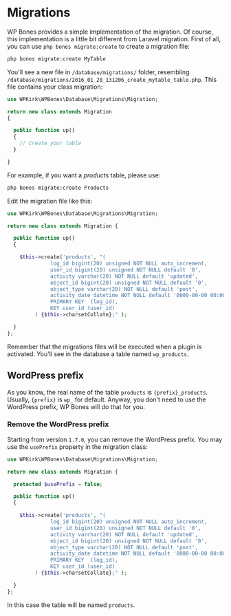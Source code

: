 
# Migrations

WP Bones provides a simple implementation of the migration. Of course, this implementation is a little bit different from Laravel migration. First of all, you can use `php bones migrate:create` to create a migration file:

```sh copy
php bones migrate:create MyTable
```

You'll see a new file in `/database/migrations/` folder, resembling `/database/migrations/2016_01_28_131206_create_mytable_table.php`. This file contains your class migration:

```php copy
use WPKirk\WPBones\Database\Migrations\Migration;

return new class extends Migration
{

  public function up()
  {
    // Create your table
  }

}
```

For example, if you want a _products_ table, please use:

```sh copy
php bones migrate:create Products
```

Edit the migration file like this:

```php copy
use WPKirk\WPBones\Database\Migrations\Migration;

return new class extends Migration {

  public function up()
  {

    $this->create('products', "(
              log_id bigint(20) unsigned NOT NULL auto_increment,
              user_id bigint(20) unsigned NOT NULL default '0',
              activity varchar(20) NOT NULL default 'updated',
              object_id bigint(20) unsigned NOT NULL default '0',
              object_type varchar(20) NOT NULL default 'post',
              activity_date datetime NOT NULL default '0000-00-00 00:00:00',
              PRIMARY KEY  (log_id),
              KEY user_id (user_id)
         ) {$this->charsetCollate};" );

  }
};
```

Remember that the migrations files will be executed when a plugin is activated. You'll see in the database a table named `wp_products`.

## WordPress prefix

As you know, the real name of the table `products` is `{prefix}_products`. Usually, `{prefix}` is `wp_` for default. Anyway, you don't need to use the WordPress prefix, WP Bones will do that for you.

### Remove the WordPress prefix

Starting from version `1.7.0`, you can remove the WordPress prefix. You may use the `usePrefix` property in the migration class:

```php copy {5}
use WPKirk\WPBones\Database\Migrations\Migration;

return new class extends Migration {

  protected $usePrefix = false;

  public function up()
  {

    $this->create('products', "(
              log_id bigint(20) unsigned NOT NULL auto_increment,
              user_id bigint(20) unsigned NOT NULL default '0',
              activity varchar(20) NOT NULL default 'updated',
              object_id bigint(20) unsigned NOT NULL default '0',
              object_type varchar(20) NOT NULL default 'post',
              activity_date datetime NOT NULL default '0000-00-00 00:00:00',
              PRIMARY KEY  (log_id),
              KEY user_id (user_id)
         ) {$this->charsetCollate};" );

  }
};
```
In this case the table will be named `products`.